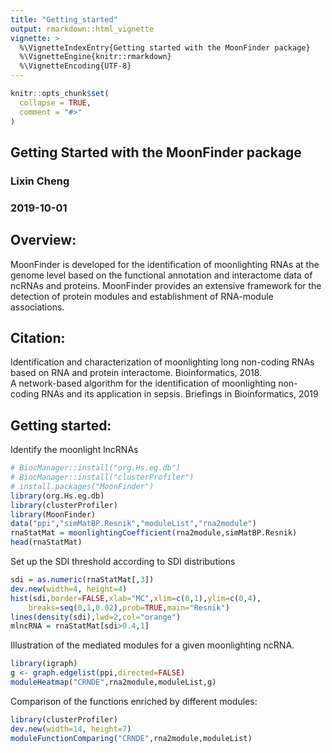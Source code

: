 ---
title: "Getting_started"
output: rmarkdown::html_vignette
vignette: >
  %\VignetteIndexEntry{Getting started with the MoonFinder package}
  %\VignetteEngine{knitr::rmarkdown}
  %\VignetteEncoding{UTF-8}
---

```{r, include = FALSE}
knitr::opts_chunk$set(
  collapse = TRUE,
  comment = "#>"
)
```

## Getting Started with the MoonFinder package
### Lixin Cheng
### 2019-10-01

## Overview:
MoonFinder is developed for the identification of moonlighting RNAs at the genome level based on the functional annotation and interactome data of ncRNAs and proteins.
MoonFinder provides an extensive framework for the detection of protein modules and establishment of RNA-module associations.

## Citation:
Identification and characterization of moonlighting long non-coding RNAs based on RNA and protein interactome.  Bioinformatics, 2018.   
A network-based algorithm for the identification of moonlighting non-coding RNAs and its application in sepsis.  Briefings in Bioinformatics, 2019

## Getting started:
Identify the moonlight lncRNAs
```{r}
# BiocManager::install("org.Hs.eg.db") 
# BiocManager::install("clusterProfiler") 
# install.packages("MoonFinder") 
library(org.Hs.eg.db)
library(clusterProfiler)
library(MoonFinder)
data("ppi","simMatBP.Resnik","moduleList","rna2module")
rnaStatMat = moonlightingCoefficient(rna2module,simMatBP.Resnik)
head(rnaStatMat)
```

Set up the SDI threshold according to SDI distributions
```{r}
sdi = as.numeric(rnaStatMat[,3])
dev.new(width=4, height=4)
hist(sdi,border=FALSE,xlab="MC",xlim=c(0,1),ylim=c(0,4),
    breaks=seq(0,1,0.02),prob=TRUE,main="Resnik")
lines(density(sdi),lwd=2,col="orange")
mlncRNA = rnaStatMat[sdi>0.4,1]
```

Illustration of the mediated modules for a given moonlighting ncRNA.
```{r,fig.width = 6,fig.height = 6}
library(igraph)
g <- graph.edgelist(ppi,directed=FALSE)
moduleHeatmap("CRNDE",rna2module,moduleList,g)
```

Comparison of the functions enriched by different modules:

```{r,fig.width = 8}
library(clusterProfiler)
dev.new(width=14, height=7)
moduleFunctionComparing("CRNDE",rna2module,moduleList)
```
